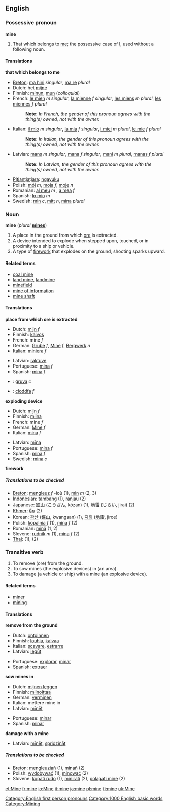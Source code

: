 {{See|Mine}}

==English==
===Possessive pronoun===
'''mine'''

#<!--DefA-->That which belongs to [[me]]; the possessive case of [[I]], used without a following noun.

====Translations====
<!--DefA-->'''that which belongs to me'''
{{top}}
*[[Breton]]: [[ma hini]] ''singular'', [[ma re]] ''plural''
*Dutch: het [[mijne]]
*Finnish: [[minun]], [[mun#Finnish|mun]] (''colloquial'')
*French: [[mien|le mien]] ''m singular'', [[mienne|la mienne]] ''f singular'', [[miens|les miens]] ''m plural'', [[miennes|les miennes]] ''f plural''
*:'''Note:''' ''In French, the gender of this pronoun agrees with the thing(s) owned, not with the owner.''
*Italian: [[mio|il mio]] ''m singular'', [[mia|la mia]] ''f singular'', [[miei|i miei]] ''m plural'', [[mie|le mie]] ''f plural''
*:'''Note:''' ''In Italian, the gender of this pronoun agrees with the thing(s) owned, not with the owner.''
{{mid}}
*Latvian: [[mans]] ''m singular'', [[mana#Latvian|mana]] ''f singular'', [[mani]] ''m plural'', [[manas]] ''f plural''
*:'''Note:''' ''In Latvian, the gender of this pronoun agrees with the thing(s) owned, not with the owner.''
*[[Pitjantjatjara]]: [[ngayuku]]
*Polish: [[mój]] ''m'', [[moja]] ''f'', [[moje]] ''n''
*Romanian: [[al meu]] ''m'' , [[a mea]] ''f''
*Spanish: [[lo mio]] ''m''
*Swedish: [[min]] ''c'', [[mitt#Swedish|mitt]] ''n'', [[mina#Swedish|mina]] ''plural''
{{bottom}}

===Noun===
'''mine''' (''plural'' '''[[mines]]''')

#<!--DefB-->A place in the ground from which [[ore]] is extracted.
#<!--DefC-->A device intended to explode when stepped upon, touched, or in proximity to a ship or vehicle.
#<!--DefD-->A type of [[firework]] that explodes on the ground, shooting sparks upward.

====Related terms====
*[[coal mine]]
*[[land mine]], [[landmine]]
*[[minefield]]
*[[mine of information]]
*[[mine shaft]]

====Translations====

<!--DefB-->'''place from which ore is extracted'''
{{top}}
*Dutch: [[mijn]] ''f''
*Finnish: [[kaivos]]
*French: mine ''f''
*German: [[Grube]] ''f'', [[Mine]] ''f'', [[Bergwerk]] ''n''
*Italian: [[miniera]] ''f''
{{mid}}
*Latvian: [[raktuve]]
*Portuguese: [[mina#Portuguese|mina]] ''f''
*Spanish: [[mina#Spanish|mina]] ''f''
*{{sv}}: [[gruva]] ''c''
*{{cy}}: [[cloddfa]] ''f''
{{bottom}}

<!--DefC-->'''exploding device'''
{{top}}
*Dutch: [[mijn]] ''f''
*Finnish: [[miina]]
*French: mine ''f''
*German: [[Mine]] ''f''
*Italian: [[mina#Italian|mina]] ''f''
{{mid}}
*Latvian: [[mīna]]
*Portuguese: [[mina#Portuguese|mina]] ''f''
*Spanish: [[mina#Spanish|mina]] ''f''
*Swedish: [[mina#Swedish|mina]] ''c''
{{bottom}}

<!--DefD-->'''firework'''
{{top}}
{{mid}}
{{bottom}}

=====Translations to be checked=====
<!--Remove this section once all of the translations below have been moved into the tables above.-->
{{checktrans}}

*[[Breton]]: [[mengleuz]] ''f'' -ioù (1), [[min]] ''m'' (2, 3)
*[[Indonesian]]: [[tambang]] (1), [[ranjau]] (2)
*Japanese: [[鉱山]] (こうざん, kōzan) (1), [[地雷]] (じらい, jirai) (2)
*[[Khmer]]: [[មីន]] (2)
*Korean: [[광산]] ([[鑛山]], kwangsan) (1), [[지뢰]] ([[地雷]], jiroe)
*Polish: [[kopalnia]] ''f'' (1), [[mina]] ''f'' (2)
*Romanian: [[mină]] (1, 2)
*Slovene: [[rudnik]] ''m'' (1), [[mina]] ''f'' (2)
*[[Thai]]: {{THchar|[[เหมืองแร่]]}} (1), {{THchar|[[กับระเบิด]]}} (2)

===Transitive verb===
{{en-infl-reg-other-e|min|e|}}

#<!--Def-->To remove (ore) from the ground.
#<!--Def-->To sow mines (the explosive devices) in (an area).
#<!--Def-->To damage (a vehicle or ship) with a mine (an explosive device).

====Related terms====
*[[miner]]
*[[mining]]

====Translations====

<!--Def-->'''remove from the ground'''
{{top}}
<!--languages from A to I go here-->
*Dutch: [[ontginnen]]
*Finnish: [[louhia]], [[kaivaa]]
*Italian: [[scavare]], [[estrarre]]
*Latvian: [[iegūt]]
{{mid}}
<!--languages from J to Z go here-->
*Portuguese: [[explorar]], [[minar]]
*Spanish: [[extraer]]
{{bottom}}

<!--Def-->'''sow mines in'''
{{top}}
<!--languages from A to I go here-->
*Dutch: [[mijnen leggen]]
*Finnish: [[miinoittaa]]
*German: [[verminen]]
*Italian: mettere mine in
*Latvian: [[mīnēt]]
{{mid}}
<!--languages from J to Z go here-->
*Portuguese: [[minar]]
*Spanish: [[minar]]
{{bottom}}

<!--Def-->'''damage with a mine'''
{{top}}
<!--languages from A to I go here-->
{{mid}}
<!--languages from J to Z go here-->
*Latvian: [[mīnēt]], [[spridzināt]]
{{bottom}}

=====Translations to be checked=====
<!--Remove this section once all of the translations below have been moved into the tables above.-->
{{checktrans}}

*[[Breton]]: [[mengleuziañ]] (1), [[minañ]] (2)
*Polish: [[wydobywać]] (1), [[minować]] (2)
*Slovene: [[kopati rudo]] (1), [[minirati]] (2), [[polagati mine]] (2)

[[Category:English first person pronouns]]

[[Category:1000 English basic words]]
[[Category:Mining]]

[[et:Mine]]
[[fr:mine]]
[[io:Mine]]
[[it:mine]]
[[ja:mine]]
[[pl:mine]]
[[fi:mine]]
[[uk:Mine]]